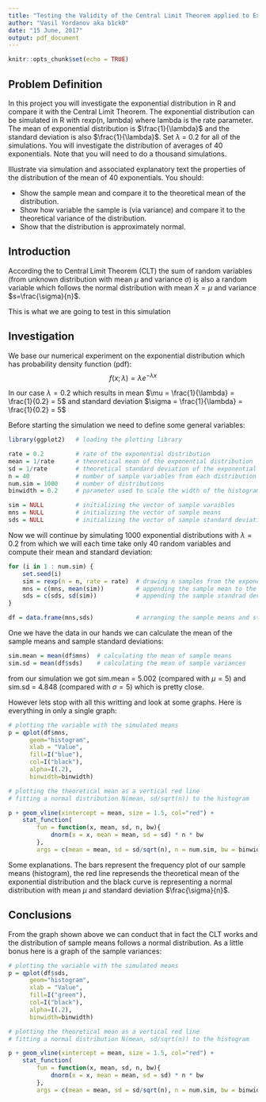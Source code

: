```yaml
---
title: "Testing the Validity of the Central Limit Theorem applied to Exponential Distribution"
author: "Vasil Yordanov aka b1ck0"
date: "15 June, 2017"
output: pdf_document
---
```


```r
knitr::opts_chunk$set(echo = TRUE)
```

## Problem Definition

In this project you will investigate the exponential distribution in R and compare it with the Central Limit Theorem. The exponential distribution can be simulated in R with rexp(n, lambda) where lambda is the rate parameter. The mean of exponential distribution is $\frac{1}{\lambda}$ and the standard deviation is also $\frac{1}{\lambda}$. Set $\lambda$ = 0.2 for all of the simulations. You will investigate the distribution of averages of 40 exponentials. Note that you will need to do a thousand simulations.

Illustrate via simulation and associated explanatory text the properties of the distribution of the mean of 40 exponentials. You should:

* Show the sample mean and compare it to the theoretical mean of the distribution.
* Show how variable the sample is (via variance) and compare it to the theoretical variance of the distribution.
* Show that the distribution is approximately normal.

## Introduction

According the to Central Limit Theorem (CLT) the sum of random variables (from unknown distribution with mean $\mu$ and variance $\sigma$) is also a random variable which follows the normal distribution with mean $\bar X = \mu$ and variance $s=\frac{\sigma}{n}$. 

This is what we are going to test in this simulation

## Investigation

We base our numerical experiment on the exponential distribution which has probability density function (pdf): $$ f(x; \lambda) = \lambda e^{-\lambda x} $$

In our case $\lambda = 0.2$ which results in mean $\mu = \frac{1}{\lambda} = \frac{1}{0.2} = 5$ and standard deviation $\sigma = \frac{1}{\lambda} = \frac{1}{0.2} = 5$


Before starting the simulation we need to define some general variables:

```r
library(ggplot2)   # loading the plotting library

rate = 0.2         # rate of the exponential distribution
mean = 1/rate      # theoretical mean of the exponential distribution
sd = 1/rate        # theoretical standard deviation of the exponential distribution
n = 40             # number of sample variables from each distribution
num.sim = 1000     # number of distributions
binwidth = 0.2     # parameter used to scale the width of the histogram

sim = NULL         # initializing the vector of sample varaibles
mns = NULL         # initializing the vector of sample means
sds = NULL         # initializing the vector of sample standard deviations
```


Now we will continue by simulating 1000 exponential distributions with $\lambda = 0.2$ from which we will each time take only 40 random variables and compute their mean and standard deviation:

```r
for (i in 1 : num.sim) {
    set.seed(i)
    sim = rexp(n = n, rate = rate)  # drawing n samples from the exponential distribution
    mns = c(mns, mean(sim))         # appending the sample mean to the vector of sample means
    sds = c(sds, sd(sim))           # appending the sample standrad deviation to the vector of standrd deviations
}

df = data.frame(mns,sds)            # arranging the sample means and standard deviations to a data.frame
```

One we have the data in our hands we can calculate the mean of the sample means and sample standard deviations:

```r
sim.mean = mean(df$mns)  # calculating the mean of sample means
sim.sd = mean(df$sds)    # calculating the mean of sample variances
```

from our simulation we got sim.mean = 5.002 (compared with $\mu = 5$) and sim.sd = 4.848 (compared with $\sigma = 5$) which is pretty close. 

However lets stop with all this writting and look at some graphs. Here is everything in only a single graph:
```r
# plotting the variable with the simulated means
p = qplot(df$mns,
      geom="histogram",
      xlab = "Value",
      fill=I("blue"), 
      col=I("black"), 
      alpha=I(.2),
      binwidth=binwidth)

# plotting the theoretical mean as a vertical red line
# fitting a normal distribution N(mean, sd/sqrt(n)) to the histogram

p + geom_vline(xintercept = mean, size = 1.5, col="red") + 
    stat_function( 
        fun = function(x, mean, sd, n, bw){ 
            dnorm(x = x, mean = mean, sd = sd) * n * bw
        }, 
        args = c(mean = mean, sd = sd/sqrt(n), n = num.sim, bw = binwidth))
```

Some explanations. The bars represent the frequency plot of our sample means (histogram), the red line represends the theoretical mean of the exponential distribution and the black curve is representing a normal distribution with mean $\mu$ and standard deviation $\frac{\sigma}{n}$.

## Conclusions

From the graph shown above we can conduct that in fact the CLT works and the distribution of sample means follows a normal distribution. As a little bonus here is a graph of the sample variances:

```r
# plotting the variable with the simulated means
p = qplot(df$sds,
      geom="histogram",
      xlab = "Value",
      fill=I("green"), 
      col=I("black"), 
      alpha=I(.2),
      binwidth=binwidth)

# plotting the theoretical mean as a vertical red line
# fitting a normal distribution N(mean, sd/sqrt(n)) to the histogram

p + geom_vline(xintercept = mean, size = 1.5, col="red") + 
    stat_function( 
        fun = function(x, mean, sd, n, bw){ 
            dnorm(x = x, mean = mean, sd = sd) * n * bw
        }, 
        args = c(mean = mean, sd = sd/sqrt(n), n = num.sim, bw = binwidth))
```
